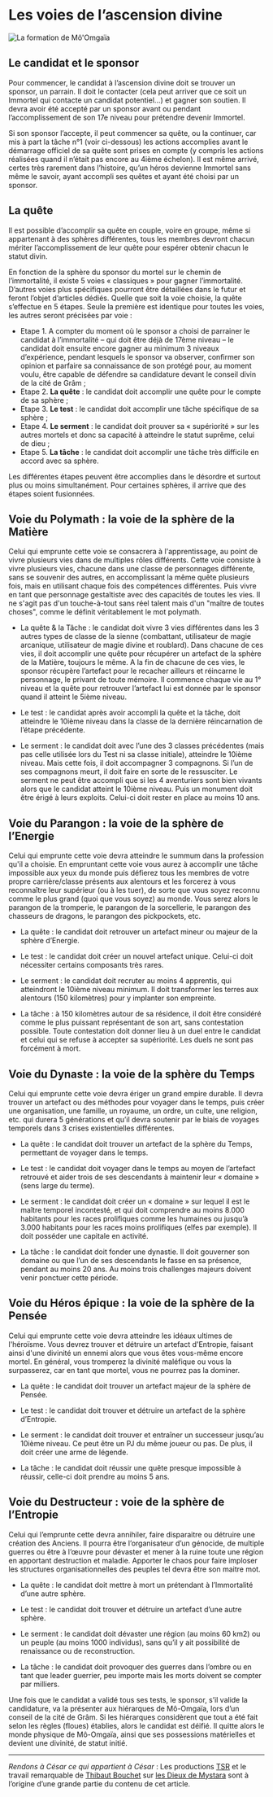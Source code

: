 # Les voies de l’ascension divine

![La formation de Mô'Omgaïa](/articles_images/religion/ascension2.png#left)

## Le candidat et le sponsor

Pour commencer, le candidat à l’ascension divine doit se trouver un sponsor, un parrain. Il doit le contacter (cela peut arriver que ce soit un Immortel qui contacte un candidat potentiel…) et gagner son soutien. Il devra avoir été accepté par un sponsor avant ou pendant l’accomplissement de son 17e niveau pour prétendre devenir Immortel.

Si son sponsor l’accepte, il peut commencer sa quête, ou la continuer, car mis à part la tâche n°1 (voir ci-dessous) les actions accomplies avant le démarrage officiel de sa quête sont prises en compte (y compris les actions réalisées quand il n’était pas encore au 4ième échelon). Il est même arrivé, certes très rarement dans l’histoire, qu’un héros devienne Immortel sans même le savoir, ayant accompli ses quêtes et ayant été choisi par un sponsor.

## La quête

Il est possible d’accomplir sa quête en couple, voire en groupe, même si appartenant à des sphères différentes, tous les membres devront chacun mériter l’accomplissement de leur quête pour espérer obtenir chacun le statut divin.

En fonction de la sphère du sponsor du mortel sur le chemin de l’immortalité, il existe 5 voies « classiques » pour gagner l’immortalité. D’autres voies plus spécifiques pourront être détaillées dans le futur et feront l’objet d’articles dédiés.
Quelle que soit la voie choisie, la quête s’effectue en 5 étapes. Seule la première est identique pour toutes les voies, les autres seront précisées par voie :

* Etape 1. A compter du moment où le sponsor a choisi de parrainer le candidat à l’immortalité
– qui doit être déjà de 17ème niveau – le candidat doit ensuite encore gagner au minimum 3 niveaux d’expérience, pendant lesquels le sponsor va observer, confirmer son opinion et parfaire sa connaissance de son protégé pour, au moment voulu, être capable de défendre sa candidature devant le conseil divin de la cité de Grâm ;
* Etape 2. **La quête** : le candidat doit accomplir une quête pour le compte de sa sphère ;
* Etape 3. **Le test** : le candidat doit accomplir une tâche spécifique de sa sphère ;
* Etape 4. **Le serment** : le candidat doit prouver sa « supériorité » sur les autres mortels et donc sa capacité à atteindre le statut suprême, celui de dieu ;
* Etape 5. **La tâche** : le candidat doit accomplir une tâche très difficile en accord avec sa sphère.

Les différentes étapes peuvent être accomplies dans le désordre et surtout plus ou moins simultanément. Pour certaines sphères, il arrive que des étapes soient fusionnées.

## Voie du Polymath : la voie de la sphère de la Matière

Celui qui emprunte cette voie se consacrera à l'apprentissage, au point de vivre plusieurs vies dans de multiples rôles différents. Cette voie consiste à vivre plusieurs vies, chacune dans une classe de personnages différente, sans se souvenir des autres, en accomplissant la même quête plusieurs fois, mais en utilisant chaque fois des compétences différentes. Puis vivre en tant que personnage gestaltiste avec des capacités de toutes les vies. Il ne s'agit pas d'un touche-à-tout sans réel talent mais d'un "maître de toutes choses", comme le définit véritablement le mot polymath.

* La quête & la Tâche : le candidat doit vivre 3 vies différentes dans les 3 autres types de classe de la sienne (combattant, utilisateur de magie arcanique, utilisateur de magie divine et roublard). Dans chacune de ces vies, il doit accomplir une quête pour récupérer un artefact de la sphère de la Matière, toujours le même. A la fin de chacune de ces vies, le sponsor récupère l’artefact pour le recacher ailleurs et réincarne le personnage, le privant de toute mémoire. Il commence chaque vie au 1° niveau et la quête pour retrouver l’artefact lui est donnée par le sponsor quand il atteint le 5ième niveau.

* Le test : le candidat après avoir accompli la quête et la tâche, doit atteindre le 10ième niveau dans la classe de la dernière réincarnation de l’étape précédente.

* Le serment : le candidat doit avec l’une des 3 classes précédentes (mais pas celle utilisée lors du Test ni sa classe initiale), atteindre le 10ième niveau. Mais cette fois, il doit accompagner 3 compagnons. Si l’un de ses compagnons meurt, il doit faire en sorte de le ressusciter. Le serment ne peut être accompli que si les 4 aventuriers sont bien vivants alors que le candidat atteint le 10ième niveau. Puis un monument doit être érigé à leurs exploits. Celui-ci doit rester en place au moins 10 ans.

## Voie du Parangon : la voie de la sphère de l’Energie

Celui qui emprunte cette voie devra atteindre le summum dans la profession qu'il a choisie. En empruntant cette voie vous aurez à accomplir une tâche impossible aux yeux du monde puis défierez tous les membres de votre propre carrière/classe présents aux alentours et les forcerez à vous reconnaître leur supérieur (ou à les tuer), de sorte que vous soyez reconnu comme le plus grand (quoi que vous soyez) au monde. Vous serez alors le parangon de la tromperie, le parangon de la sorcellerie, le parangon des chasseurs de dragons, le parangon des pickpockets, etc.

* La quête : le candidat doit retrouver un artefact mineur ou majeur de la sphère d’Energie.

* Le test : le candidat doit créer un nouvel artefact unique. Celui-ci doit nécessiter certains composants très rares.

* Le serment : le candidat doit recruter au moins 4 apprentis, qui atteindront le 10ième niveau minimum. Il doit transformer les terres aux alentours (150 kilomètres) pour y implanter son empreinte.

* La tâche : à 150 kilomètres autour de sa résidence, il doit être considéré comme le plus puissant représentant de son art, sans contestation possible. Toute contestation doit donner lieu à un duel entre le candidat et celui qui se refuse à accepter sa supériorité. Les duels ne sont pas forcément à mort.

## Voie du Dynaste : la voie de la sphère du Temps

Celui qui emprunte cette voie devra ériger un grand empire durable. Il devra trouver un artefact ou des méthodes pour voyager dans le temps, puis créer une organisation, une famille, un royaume, un ordre, un culte, une religion, etc. qui durera 5 générations et qu’il devra soutenir par le biais de voyages temporels dans 3 crises existentielles différentes.

* La quête : le candidat doit trouver un artefact de la sphère du Temps, permettant de voyager dans le temps.

* Le test : le candidat doit voyager dans le temps au moyen de l’artefact retrouvé et aider trois de ses descendants à maintenir leur « domaine » (sens large du terme).

* Le serment : le candidat doit créer un « domaine » sur lequel il est le maître temporel incontesté, et qui doit comprendre au moins 8.000 habitants pour les races prolifiques comme les humaines ou jusqu’à 3.000 habitants pour les races moins prolifiques (elfes par exemple). Il doit posséder une capitale en activité.

* La tâche : le candidat doit fonder une dynastie. Il doit gouverner son domaine ou que l’un de ses descendants le fasse en sa présence, pendant au moins 20 ans. Au moins trois challenges majeurs doivent venir ponctuer cette période.

## Voie du Héros épique : la voie de la sphère de la Pensée

Celui qui emprunte cette voie devra atteindre les idéaux ultimes de l'héroïsme. Vous devrez trouver et détruire un artefact d'Entropie, faisant ainsi d'une divinité un ennemi alors que vous êtes vous-même encore mortel. En général, vous tromperez la divinité maléfique ou vous la surpasserez, car en tant que mortel, vous ne pourrez pas la dominer.

* La quête : le candidat doit trouver un artefact majeur de la sphère de Pensée.

* Le test : le candidat doit trouver et détruire un artefact de la sphère d’Entropie.

* Le serment : le candidat doit trouver et entraîner un successeur jusqu’au 10ième niveau. Ce peut être un PJ du même joueur ou pas. De plus, il doit créer une arme de légende.

* La tâche : le candidat doit réussir une quête presque impossible à réussir, celle-ci doit prendre au moins 5 ans.

## Voie du Destructeur : voie de la sphère de l’Entropie

Celui qui l’emprunte cette devra annihiler, faire disparaitre ou détruire une création des Anciens. Il pourra être l’organisateur d’un génocide, de multiple guerres ou être à l’œuvre pour dévaster et mener à la ruine toute une région en apportant destruction et maladie. Apporter le chaos pour faire imploser les structures organisationnelles des peuples tel devra être son maitre mot.

* La quête : le candidat doit mettre à mort un prétendant à l’Immortalité d’une autre sphère.

* Le test : le candidat doit trouver et détruire un artefact d’une autre sphère.

* Le serment : le candidat doit dévaster une région (au moins 60 km2) ou un peuple (au moins 1000 individus), sans qu’il y ait possibilité de renaissance ou de reconstruction. 

* La tâche : le candidat doit provoquer des guerres dans l’ombre ou en tant que leader guerrier, peu importe mais les morts doivent se compter par milliers.


Une fois que le candidat a validé tous ses tests, le sponsor, s’il valide la candidature, va la présenter aux hiérarques de Mô-Omgaïa, lors d’un conseil de la cité de Grâm. Si les hiérarques considèrent que tout a été fait selon les règles (floues) établies, alors le candidat est déifié. Il quitte alors le monde physique de Mô-Omgaïa, ainsi que ses possessions matérielles et devient une divinité, de statut initié.




---
_Rendons à César ce qui appartient à César_ : Les productions [TSR](https://fr.wikipedia.org/wiki/TSR_(entreprise)) et le travail remarquable de [Thibaut Bouchet](https://pandius.com/tbouchet.html) sur [les Dieux de Mystara](http://pandius.com/Les_dieux_de_Mystara.pdf) sont à l’origine d’une grande partie du contenu de cet article.
